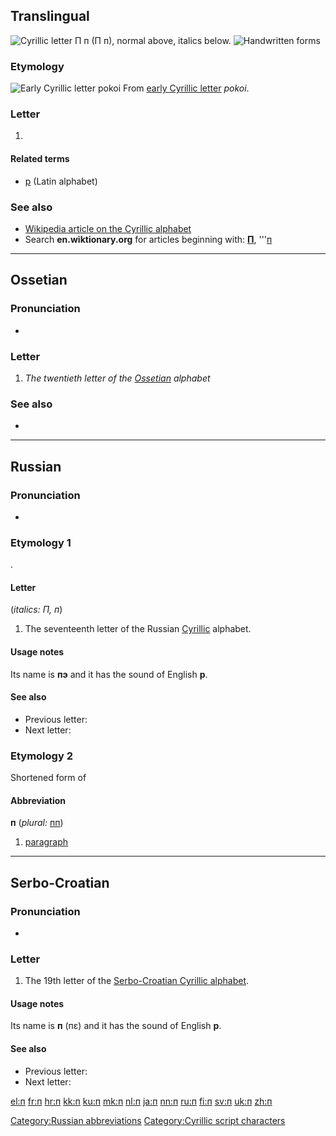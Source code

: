 {{Cyrillic character info|hex=43f|name=CYRILLIC SMALL LETTER PE}}
{{also|Π|Appendix:Variations of "p"}}
==Translingual==
[[Image:Cyrillic P.png|thumb|right|Cyrillic letter '''П п''' (''П п''), normal above, italics below.]]
[[File:17-Russian alphabet-П п.svg|thumb|Handwritten forms]]

===Etymology===
[[Image:Early Cyrillic letter Pokoi.png|Early Cyrillic letter ''pokoi'']]
From [[w:Early Cyrillic alphabet|early Cyrillic letter]] ''pokoi''.

===Letter===
{{head|mul|letter|lower case||upper case|П}}

# {{non-gloss definition|Cyrillic small letter pe}}

====Related terms====
* [[p]] (Latin alphabet)

===See also===
* [[w:Cyrillic alphabet|Wikipedia article on the Cyrillic alphabet]]
* Search '''en.wiktionary.org''' for articles beginning with: '''[http://en.wiktionary.org/w/index.php?title=Special%3AAllpages&from=%D0%9F&namespace=0 П]''', '''[http://en.wiktionary.org/w/index.php?title=Special%3AAllpages&from=%D0%BF&namespace=0 п]

----

==Ossetian==

===Pronunciation===
* {{qualifier|phoneme}} {{IPA|/p/|lang=os}}

===Letter===
{{head|os|letter|sc=Cyrl|upper case|П}}

# ''The twentieth letter of the [[Ossetian]] alphabet''

===See also===
* {{list:Cyrillic script letters/os}}

----

==Russian==

===Pronunciation===
* {{qualifier|phoneme}} {{IPA|/p/|lang=ru}}

===Etymology 1===
{{bor|ru|grc|Π}}.

====Letter====
{{head|ru|letter|lower case||upper case|П}} (''italics: П, п'')

# The seventeenth letter of the Russian [[Cyrillic]] alphabet.

====Usage notes====
Its name is '''пэ''' {{IPAchar|(pɛ)}} and it has the sound of English '''p'''.

====See also====
* Previous letter: {{l|ru|о}}
* Next letter: {{l|ru|р}}

===Etymology 2===
Shortened form of {{term|пара́граф|lang=ru}}

====Abbreviation====
{{rfc-header|Abbreviation}}
'''п''' (''plural:'' [[пп]])

# [[paragraph]]

[[Category:Russian abbreviations]]

----

==Serbo-Croatian==
{{attention|sh}}

===Pronunciation===
* {{qualifier|phoneme}} {{IPA|/p/|lang=sh}}

===Letter===
{{head|sh|letter|lower case||upper case|П}}

# The 19th letter of the [[Serbo-Croatian Cyrillic alphabet]].

====Usage notes====
Its name is '''п''' (пɛ) and it has the sound of English '''p'''.

====See also====
* Previous letter: {{l|sh|о}}
* Next letter: {{l|sh|р}}

[[Category:Cyrillic script characters]]

[[el:п]]
[[fr:п]]
[[hr:п]]
[[kk:п]]
[[ku:п]]
[[mk:п]]
[[nl:п]]
[[ja:п]]
[[nn:п]]
[[ru:п]]
[[fi:п]]
[[sv:п]]
[[uk:п]]
[[zh:п]]